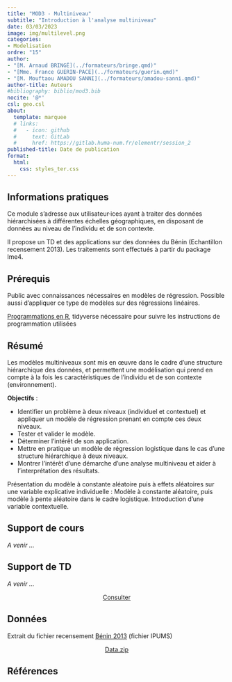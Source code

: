 ```yaml
---
title: "MOD3 - Multiniveau"
subtitle: "Introduction à l'analyse multiniveau"
date: 03/03/2023
image: img/multilevel.png
categories: 
- Modelisation
ordre: "15" 
author: 
- "[M. Arnaud BRINGÉ](../formateurs/bringe.qmd)"
- "[Mme. France GUERIN-PACE](../formateurs/guerin.qmd)"
- "[M. Mouftaou AMADOU SANNI](../formateurs/amadou-sanni.qmd)"
author-title: Auteurs
#bibliography: biblio/mod3.bib
nocite: '@*'
csl: geo.csl
about:
  template: marquee
  # links:
  #   - icon: github
  #     text: GitLab
  #     href: https://gitlab.huma-num.fr/elementr/session_2
published-title: Date de publication 
format:
  html: 
    css: styles_ter.css
---
```


## <i class="bi bi-info-circle"></i> Informations pratiques

Ce module s'adresse aux utilisateur·ices ayant à traiter des données hiérarchisées à différentes échelles géographiques, en disposant de données au niveau de l'individu et de son contexte.

Il propose un TD et des applications sur des données du Bénin (Echantillon recensement 2013). Les traitements sont effectués à partir du package lme4.

## <i class="bi bi-ui-checks-grid"></i> Prérequis

Public avec connaissances nécessaires en modèles de régression. Possible aussi d'appliquer ce type de modèles sur des régressions linéaires.

[Programmations en R](out1_r.qmd), tidyverse nécessaire pour suivre les instructions de programmation utilisées

## <i class="bi bi-bookmark"></i> Résumé

Les modèles multiniveaux sont mis en œuvre dans le cadre d'une structure hiérarchique des données, et permettent une modélisation qui prend en compte à la fois les caractéristiques de l'individu et de son contexte (environnement).

**Objectifs** :

-   Identifier un problème à deux niveaux (individuel et contextuel) et appliquer un modèle de régression prenant en compte ces deux niveaux.
-   Tester et valider le modèle.
-   Déterminer l'intérêt de son application.
-   Mettre en pratique un modèle de régression logistique dans le cas d'une structure hiérarchique à deux niveaux.
-   Montrer l'intérêt d'une démarche d'une analyse multiniveau et aider à l'interprétation des résultats.

Présentation du modèle à constante aléatoire puis à effets aléatoires sur une variable explicative individuelle : Modèle à constante aléatoire, puis modèle à pente aléatoire dans le cadre logistique. Introduction d'une variable contextuelle.

## <i class="bi bi-person-video3"></i> Support de cours

*A venir ...*

<!-- <object class="slide" data="support/introR_seance2_diapo.pdf" type="application/pdf"> -->

<!-- <iframe class="slide" src="https://meghan.rbind.io/slides/neair/neair.html#/title-slide"> -->

<!-- </iframe> -->

<!-- ## <i class="bi bi-cloud-arrow-down-fill"></i> Télécharger</i> -->

<!-- </object> -->

## <i class="bi bi-person-video3"></i> Support de TD

*A venir ...*

<center><a href="" class="btn btn-warning" role="button" aria-disabled="true" target="_blank" rel="noopener noreferrer"><i class="bi bi-eye"></i> Consulter</a></center>

## <i class="bi bi-clipboard-data"></i> Données

Extrait du fichier recensement [Bénin 2013](../donnees/ipums.qmd) (fichier IPUMS)

<center><a href="" class="btn btn-info" role="button" aria-disabled="true" target="_blank" rel="noopener noreferrer"> <i class="bi bi-cloud-arrow-down"></i> Data.zip</a></center>

## <i class="bi bi-file-earmark-text"></i> Références
